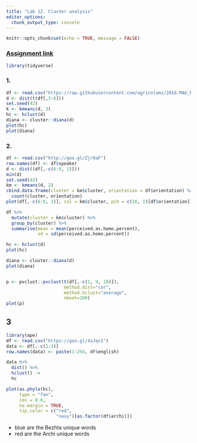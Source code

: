 ```yaml
---
title: "Lab 12. Claster analysis"
editor_options: 
  chunk_output_type: console
---
```

  
```r
knitr::opts_chunk$set(echo = TRUE, message = FALSE)
```

### [Assignment link](https://goo.gl/uFsyfd)

```r
library(tidyverse)
```

### 1.
```r
df <- read.csv("https://raw.githubusercontent.com/agricolamz/2018-MAG_R_course/master/data/baltic.csv")
d <- dist(t(df[,3:6]))
set.seed(42)
k <- kmeans(d, 3)
hc <- hclust(d)
diana <- cluster::diana(d)
plot(hc)
plot(diana)
```

### 2.
```r
df <- read.csv("http://goo.gl/Zjr9aF")
row.names(df) <- df$speaker
d <- dist((df[,-c(6:9, 1)]))
min(d)
set.seed(42)
km <- kmeans(d, 2)
cbind.data.frame(cluster = km$cluster, orientation = df$orientation) %>% 
  count(cluster, orientation)
plot(df[,-c(6:9, 1)], col = km$cluster, pch = c(16, 1)[df$orientation])

df %>% 
  mutate(cluster = km$cluster) %>%
  group_by(cluster) %>% 
  summarise(mean = mean(perceived.as.homo.percent),
            sd = sd(perceived.as.homo.percent))

hc <- hclust(d)
plot(hc)

diana <- cluster::diana(d)
plot(diana)


p <- pvclust::pvclust(t(df[,-c(1, 9, 10)]),
                      method.dist="cor",
                      method.hclust="average", 
                      nboot=100)
plot(p)
```

## 3
```r
library(ape)
df <- read.csv("https://goo.gl/4sJqv1")
data <- df[,-c(1:3)]
row.names(data) <- paste(1:294, df$english)

data %>% 
  dist() %>% 
  hclust() ->
  hc

plot(as.phylo(hc), 
     type = "fan",
     cex = 0.6,
     no.margin = TRUE,
     tip.color = c("red", 
                   "navy")[as.factor(df$archi)])
```

* blue are the Bezhta unique words
* red are the Archi unique words